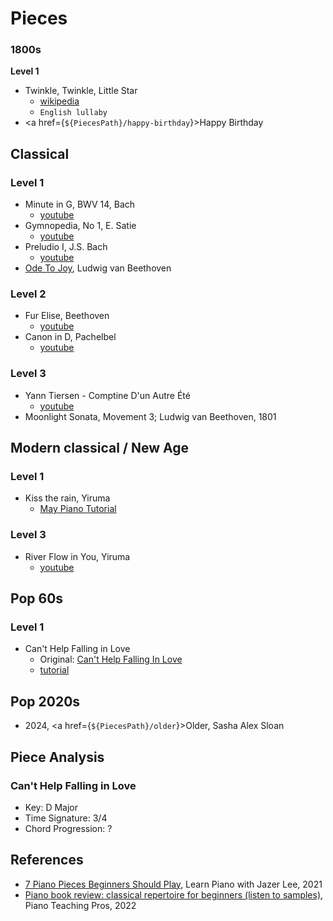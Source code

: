 
# Pieces

### 1800s

**Level 1**

* Twinkle, Twinkle, Little Star
  * [wikipedia](https://en.wikipedia.org/wiki/Twinkle,_Twinkle,_Little_Star)
  * `English lullaby` 
* <a href={`${PiecesPath}/happy-birthday`}>Happy Birthday</a> 

## Classical

### Level 1

* Minute in G, BWV 14, Bach
  * [youtube](https://youtu.be/YPybDBM57cY?t=92)
* Gymnopedia, No 1, E. Satie
  * [youtube](https://youtu.be/YPybDBM57cY?t=163)
* Preludio I, J.S. Bach
  * [youtube](https://youtu.be/YPybDBM57cY?t=254)
* [Ode To Joy](pieces/ode-to-joy), Ludwig van Beethoven

### Level 2

* Fur Elise, Beethoven
  * [youtube](https://youtu.be/YPybDBM57cY?t=326)
* Canon in D, Pachelbel
  * [youtube](https://youtu.be/YPybDBM57cY?t=399)

### Level 3

* Yann Tiersen - Comptine D'un Autre Été
  * [youtube](https://youtu.be/YPybDBM57cY?t=572)
* Moonlight Sonata, Movement 3; Ludwig van Beethoven, 1801

## Modern classical / New Age 

### Level 1 

* Kiss the rain, Yiruma
  * [May Piano Tutorial](https://www.youtube.com/watch?v=LnFxkWMmzaQ)

### Level 3

* River Flow in You, Yiruma
  * [youtube](https://www.youtube.com/watch?v=YPybDBM57cY&ab_channel=LearnPianowithJazerLee)

## Pop 60s 

### Level 1

* Can't Help Falling in Love
  * Original: [Can't Help Falling In Love](https://www.youtube.com/watch?v=vGJTaP6anOU)
  * [tutorial](https://www.youtube.com/watch?v=GBEO-iHQKd8)

## Pop 2020s

* 2024, <a href={`${PiecesPath}/older`}>Older</a>, Sasha Alex Sloan

## Piece Analysis

### Can't Help Falling in Love

* Key: D Major
* Time Signature: 3/4
* Chord Progression: ?

## References

* [7 Piano Pieces Beginners Should Play](https://www.youtube.com/watch?v=YPybDBM57cY&ab_channel=LearnPianowithJazerLee), Learn Piano with Jazer Lee, 2021
* [Piano book review: classical repertoire for beginners (listen to samples)](https://www.youtube.com/watch?v=_5b0Fk3PoSQ&ab_channel=PianoTeachingPros), Piano Teaching Pros, 2022